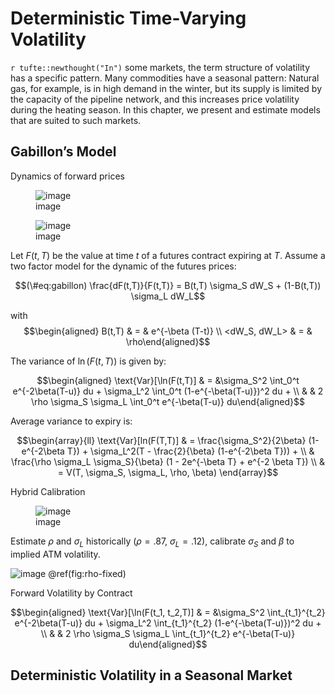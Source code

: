# Deterministic Time-Varying Volatility

`r tufte::newthought("In")` some markets, the term structure of volatility has a specific
pattern. Many commodities have a seasonal pattern: Natural gas, for
example, is in high demand in the winter, but its supply is limited by
the capacity of the pipeline network, and this increases price
volatility during the heating season. In this chapter, we present and
estimate models that are suited to such markets.

## Gabillon’s Model

Dynamics of forward prices

![image](img/wti-fwd-surface){width=".9\textwidth"}

![image](img/wti-fwd-surface)

Let $F(t, T)$ be the value at time $t$ of a futures contract expiring at
$T$. Assume a two factor model for the dynamic of the futures prices:

$$(\#eq:gabillon)
\frac{dF(t,T)}{F(t,T)} = B(t,T) \sigma_S dW_S + (1-B(t,T)) \sigma_L dW_L$$

with $$\begin{aligned}
B(t,T) & = & e^{-\beta (T-t)} \\
<dW_S, dW_L> & = & \rho\end{aligned}$$

The variance of $\ln(F(t,T))$ is given by:

$$\begin{aligned}
\text{Var}[\ln(F(t,T)] & = &\sigma_S^2 \int_0^t e^{-2\beta(T-u)} du + \sigma_L^2 \int_0^t (1-e^{-\beta(T-u)})^2 du + \\
& & 2 \rho \sigma_S \sigma_L \int_0^t e^{-\beta(T-u)} du\end{aligned}$$

Average variance to expiry is:

$$\begin{array}{ll}
\text{Var}[ln(F(T,T)] & = \frac{\sigma_S^2}{2\beta} (1-e^{-2\beta T}) + \sigma_L^2(T - \frac{2}{\beta} (1-e^{-2\beta T})) + \\
& \frac{\rho \sigma_L \sigma_S}{\beta} (1 - 2e^{-\beta T} + e^{-2 \beta T}) \\
& = V(T, \sigma_S, \sigma_L, \rho, \beta)
\end{array}$$

Hybrid Calibration

![image](img/wti-atm-fit-fixed){width=".7\textwidth"}

Estimate $\rho$ and $\sigma_L$ historically ($\rho = .87$,
$\sigma_L = .12$), calibrate $\sigma_S$ and $\beta$ to implied ATM
volatility.

![image](img/wti-atm-fit-fixed) \@ref(fig:rho-fixed)

Forward Volatility by Contract

$$\begin{aligned}
\text{Var}[\ln(F(t_1, t_2,T)] & = &\sigma_S^2 \int_{t_1}^{t_2} e^{-2\beta(T-u)} du + \sigma_L^2 \int_{t_1}^{t_2} (1-e^{-\beta(T-u)})^2 du + \\
& & 2 \rho \sigma_S \sigma_L \int_{t_1}^{t_2} e^{-\beta(T-u)} du\end{aligned}$$

## Deterministic Volatility in a Seasonal Market
